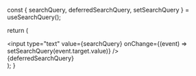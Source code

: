 
  const { searchQuery, deferredSearchQuery, setSearchQuery } = useSearchQuery();

  return (
    <div>
      <div>
    <input
      type="text"
      value={searchQuery}
      onChange={(event) => setSearchQuery(event.target.value)}
    />
      </div>
      <div>
        {deferredSearchQuery}
      </div>
    </div>
  );
}

<Table searchQuery="abc">
  <TestComponent />
</Table>